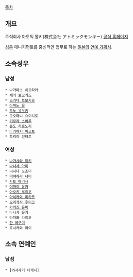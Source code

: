 [[목차]]

== 개요 ==
주식회사 아토믹 몽키(株式会社 アトミックモンキー)
[http://www.atomicmonkey.jp/ 공식 홈페이지]

[[성우]] 매니지먼트를 중심적인 업무로 하는 [[일본]]의 [[연예 기획사]]. 
== 소속성우 ==
=== 남성 ===
 * 나가마츠 히로타카
 * [[세키 토모카즈]]
 * [[스기타 토모카즈]]
 * [[아마노 유]]
 * [[오노 유우키]]
 * 오오타니 슈이치로
 * [[키무라 스바루]]
 * [[콘도 히로노리]]
 * [[타카하시 마코토]]
 * 토리이 린타로
=== 여성 ===
 * [[나가사와 미키]]
 * [[나나세 아미]]
 * 니시다 노조미
 * [[미야하라 나미]]
 * [[사토 아리세]]
 * [[이마이 유카]]
 * [[아오키 루리코]]
 * [[아이카와 리카코]]
 * [[오리카사 후미코]]
 * [[카카즈 유미]]
 * 타나카 유카
 * 타자와 라이코
 * [[한 메구미]]
 * 호시카와 마이
== 소속 연예인 ==
=== 남성 ===
 * [와시자키 타케시]
